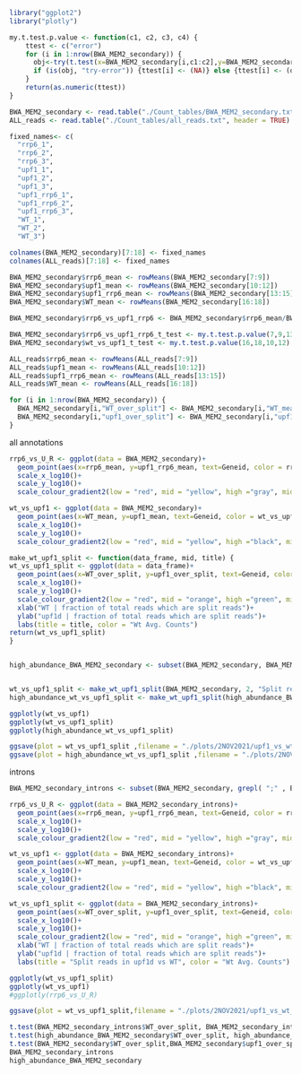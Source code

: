 ```r
library("ggplot2")
library("plotly")
```
```r
my.t.test.p.value <- function(c1, c2, c3, c4) {
    ttest <- c("error")
    for (i in 1:nrow(BWA_MEM2_secondary)) {
      obj<-try(t.test(x=BWA_MEM2_secondary[i,c1:c2],y=BWA_MEM2_secondary[i,c3:c4]), silent=TRUE)
      if (is(obj, "try-error")) {ttest[i] <- (NA)} else {ttest[i] <- (obj$p.value)}
    }
    return(as.numeric(ttest))
}

```


```r
BWA_MEM2_secondary <- read.table("./Count_tables/BWA_MEM2_secondary.txt", header = TRUE)
ALL_reads <- read.table("./Count_tables/all_reads.txt", header = TRUE)
```

```r
fixed_names<- c(
  "rrp6_1",
  "rrp6_2",
  "rrp6_3",
  "upf1_1",
  "upf1_2",
  "upf1_3",
  "upf1_rrp6_1",
  "upf1_rrp6_2",
  "upf1_rrp6_3",
  "WT_1",
  "WT_2",
  "WT_3")

colnames(BWA_MEM2_secondary)[7:18] <- fixed_names
colnames(ALL_reads)[7:18] <- fixed_names
```

```r
BWA_MEM2_secondary$rrp6_mean <- rowMeans(BWA_MEM2_secondary[7:9])
BWA_MEM2_secondary$upf1_mean <- rowMeans(BWA_MEM2_secondary[10:12])
BWA_MEM2_secondary$upf1_rrp6_mean <- rowMeans(BWA_MEM2_secondary[13:15])
BWA_MEM2_secondary$WT_mean <- rowMeans(BWA_MEM2_secondary[16:18])

BWA_MEM2_secondary$rrp6_vs_upf1_rrp6 <- BWA_MEM2_secondary$rrp6_mean/BWA_MEM2_secondary$upf1_rrp6_mean

BWA_MEM2_secondary$rrp6_vs_upf1_rrp6_t_test <- my.t.test.p.value(7,9,13,15)
BWA_MEM2_secondary$wt_vs_upf1_t_test <- my.t.test.p.value(16,18,10,12)

ALL_reads$rrp6_mean <- rowMeans(ALL_reads[7:9])
ALL_reads$upf1_mean <- rowMeans(ALL_reads[10:12])
ALL_reads$upf1_rrp6_mean <- rowMeans(ALL_reads[13:15])
ALL_reads$WT_mean <- rowMeans(ALL_reads[16:18])

for (i in 1:nrow(BWA_MEM2_secondary)) {
  BWA_MEM2_secondary[i,"WT_over_split"] <- BWA_MEM2_secondary[i,"WT_mean"]/ALL_reads[i,"WT_mean"]
  BWA_MEM2_secondary[i,"upf1_over_split"] <- BWA_MEM2_secondary[i,"upf1_mean"]/ALL_reads[i,"upf1_mean"]
}
```

all annotations
```r
rrp6_vs_U_R <- ggplot(data = BWA_MEM2_secondary)+
  geom_point(aes(x=rrp6_mean, y=upf1_rrp6_mean, text=Geneid, color = rrp6_vs_upf1_rrp6_t_test))+
  scale_x_log10()+
  scale_y_log10()+
  scale_colour_gradient2(low = "red", mid = "yellow", high ="gray", midpoint = -2, trans = "log10")

wt_vs_upf1 <- ggplot(data = BWA_MEM2_secondary)+
  geom_point(aes(x=WT_mean, y=upf1_mean, text=Geneid, color = wt_vs_upf1_t_test))+
  scale_x_log10()+
  scale_y_log10()+
  scale_colour_gradient2(low = "red", mid = "yellow", high ="black", midpoint = -2, trans = "log10")

make_wt_upf1_split <- function(data_frame, mid, title) {
wt_vs_upf1_split <- ggplot(data = data_frame)+
  geom_point(aes(x=WT_over_split, y=upf1_over_split, text=Geneid, color = WT_mean))+
  scale_x_log10()+
  scale_y_log10()+
  scale_colour_gradient2(low = "red", mid = "orange", high ="green", midpoint = mid, trans = "log10")+
  xlab("WT | fraction of total reads which are split reads")+ 
  ylab("upf1d | fraction of total reads which are split reads")+
  labs(title = title, color = "Wt Avg. Counts")
return(wt_vs_upf1_split)
}


high_abundance_BWA_MEM2_secondary <- subset(BWA_MEM2_secondary, BWA_MEM2_secondary$WT_mean > 100)


wt_vs_upf1_split <- make_wt_upf1_split(BWA_MEM2_secondary, 2, "Split reads in upf1d vs WT")
high_abundance_wt_vs_upf1_split <- make_wt_upf1_split(high_abundance_BWA_MEM2_secondary, 3, "Split reads in upf1d vs WT | Highly abundant")

ggplotly(wt_vs_upf1)
ggplotly(wt_vs_upf1_split)
ggplotly(high_abundance_wt_vs_upf1_split)

ggsave(plot = wt_vs_upf1_split ,filename = "./plots/2NOV2021/upf1_vs_wt_split_all.png", device = "png", units = "in", width = 6, height = 4)
ggsave(plot = high_abundance_wt_vs_upf1_split ,filename = "./plots/2NOV2021/upf1_vs_wt_split_high_abundance.png", device = "png", units = "in", width = 6, height = 4)
```

introns
```r
BWA_MEM2_secondary_introns <- subset(BWA_MEM2_secondary, grepl( ";" , BWA_MEM2_secondary$Chr, fixed = TRUE))

rrp6_vs_U_R <- ggplot(data = BWA_MEM2_secondary_introns)+
  geom_point(aes(x=rrp6_mean, y=upf1_rrp6_mean, text=Geneid, color = rrp6_vs_upf1_rrp6_t_test))+
  scale_x_log10()+
  scale_y_log10()+
  scale_colour_gradient2(low = "red", mid = "yellow", high ="gray", midpoint = -2, trans = "log10")

wt_vs_upf1 <- ggplot(data = BWA_MEM2_secondary_introns)+
  geom_point(aes(x=WT_mean, y=upf1_mean, text=Geneid, color = wt_vs_upf1_t_test))+
  scale_x_log10()+
  scale_y_log10()+
  scale_colour_gradient2(low = "red", mid = "yellow", high ="black", midpoint = -2, trans = "log10")

wt_vs_upf1_split <- ggplot(data = BWA_MEM2_secondary_introns)+
  geom_point(aes(x=WT_over_split, y=upf1_over_split, text=Geneid, color = WT_mean))+
  scale_x_log10()+
  scale_y_log10()+
  scale_colour_gradient2(low = "red", mid = "orange", high ="green", midpoint = 2, trans = "log10")+
  xlab("WT | fraction of total reads which are split reads")+ 
  ylab("upf1d | fraction of total reads which are split reads")+
  labs(title = "Split reads in upf1d vs WT", color = "Wt Avg. Counts")

ggplotly(wt_vs_upf1_split)
ggplotly(wt_vs_upf1)
#ggplotly(rrp6_vs_U_R)

ggsave(plot = wt_vs_upf1_split,filename = "./plots/2NOV2021/upf1_vs_wt_split_introns.png", device = "png", units = "in", width = 6, height = 4)
```

```r
t.test(BWA_MEM2_secondary_introns$WT_over_split, BWA_MEM2_secondary_introns$upf1_over_split)
t.test(high_abundance_BWA_MEM2_secondary$WT_over_split, high_abundance_BWA_MEM2_secondary$upf1_over_split)
t.test(BWA_MEM2_secondary$WT_over_split,BWA_MEM2_secondary$upf1_over_split)
BWA_MEM2_secondary_introns
high_abundance_BWA_MEM2_secondary
```

